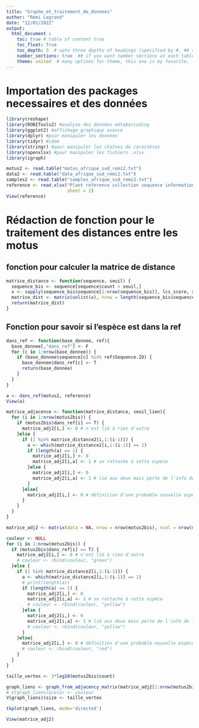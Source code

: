 ```yaml
---
title: "Graphe_et_traitement_de_donnees"
author: "Rémi Legrand"
date: "12/01/2022"
output: 
  html_document :
    toc: true # table of content true
    toc_float: True
    toc_depth: 3  # upto three depths of headings (specified by #, ## and ###)
    number_sections: true  ## if you want number sections at each table header
    theme: united  # many options for theme, this one is my favorite.
---
```


# Importation des packages necessaires et des données

```r
library(reshape)
library(ROBITools2) #analyse des données métabarcoding
library(ggplot2) #affichage graphique avancé
library(dplyr) #pour manipuler les données
library(tidyr) #idem
library(stringr) #pour manipuler les chaînes de caractères
library(openxlsx) #pour manipuler les fichiers .xlsx
library(igraph)
```

```r
motus2 <- read.table("motus_afrique_sud_remi2.txt")
data2 <- read.table("data_afrique_sud_remi2.txt")
samples2 <- read.table("samples_afrique_sud_remi2.txt")
reference <- read.xlsx("Plant reference collection sequence information.xlsx", 
                       sheet = 2)
View(reference)
```

# Rédaction de fonction pour le traitement des distances entre les motus


## fonction pour calculer la matrice de distance
```r
matrice_distance <- function(sequence, seuil) {
  sequence_bis <- sequence[sequence$count > seuil,]
  x <- sapply(sequence_bis$sequence[1:nrow(sequence_bis)], lcs_score, sequence_bis$sequence[1:nrow(sequence_bis)], similarity_mode = "distance")
  matrice_dist <- matrix(unlist(x), nrow = length(sequence_bis$sequence[1:nrow(sequence_bis)]), ncol = length(sequence_bis$sequence[1:nrow(sequence_bis)]), byrow = T)
  return(matrice_dist)
}

```

## Fonction pour savoir si l'espèce est dans la ref

```r
dans_ref <- function(base_donnee, ref){
  base_donnee[,"dans_ref"] <- F
  for (c in 1:nrow(base_donnee)) {
    if (base_donnee$sequence[c] %in% ref$Sequence.ID) {
      base_donnee$dans_ref[c] <- T
      return(base_donnee)
    }
  } 
}

a <- dans_ref(motus2, reference)
View(a)
```



```r
matrice_adjacence <- function(matrice_distance, seuil_lien){
  for (i in 1:nrow(motus2bis)) {
    if (motus2bis$dans_ref[i] == T) {
      matrice_adj2[i,] <- 0 # n'est lié à rien d'autre
    }else {
      if (1 %in% matrice_distance2[i,1:(i-1)]) {
        a <- which(matrice_distance2[i,1:(i-1)] == 1)
        if (length(a) == 1) {
          matrice_adj2[i,] <- 0
          matrice_adj2[i,a] <- 1 # se rattache à cette espèce
        }else {
          matrice_adj2[i,] <- 0
          matrice_adj2[i,a] <- 1 # lié aux deux mais perte de l'info de la répartition entre les deux
        }
      }else{
        matrice_adj2[i,] <- 0 # définition d'une probable nouvelle espèce
      }
    }
  }
}
```



```r
matrice_adj2 <- matrix(data = NA, nrow = nrow(motus2bis), ncol = nrow(motus2bis))

couleur <- NULL
for (i in 1:nrow(motus2bis)) {
  if (motus2bis$dans_ref[i] == T) {
    matrice_adj2[i,] <- 0 # n'est lié à rien d'autre
    # couleur <- rbind(couleur, "green")
  }else {
    if (1 %in% matrice_distance2[i,1:(i-1)]) {
      a <- which(matrice_distance2[i,1:(i-1)] == 1)
      # print(length(a))
      if (length(a) == 1) {
        matrice_adj2[i,] <- 0
        matrice_adj2[i,a] <- 1 # se rattache à cette espèce
        # couleur <- rbind(couleur, "yellow")
      }else {
        matrice_adj2[i,] <- 0
        matrice_adj2[i,a] <- 1 # lié aux deux mais perte de l'info de la répartition entre les deux
        # couleur <- rbind(couleur, "yellow")
      }
    }else{
      matrice_adj2[i,] <- 0 # définition d'une probable nouvelle espèce
      # couleur <- rbind(couleur, "red")
    }
  }
}

taille_vertex <- 3*log10(motus2bis$count)

graph_liens <- graph_from_adjacency_matrix(matrice_adj2[1:nrow(motus2bis),1:nrow(motus2bis)])
# V(graph_liens)$color <- couleur
V(graph_liens)$size <- taille_vertex

tkplot(graph_liens, mode='directed')

View(matrice_adj2)
```














